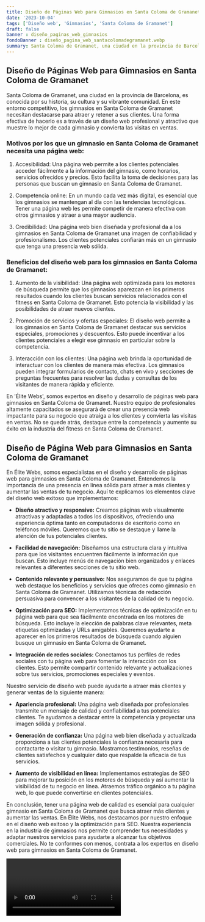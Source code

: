 ```yaml
---
title: Diseño de Páginas Web para Gimnasios en Santa Coloma de Gramanet
date: '2023-10-04'
tags: ['Diseño web', 'Gimnasios', 'Santa Coloma de Gramanet']
draft: false
banner : diseño_paginas_web_gimnasios
fondoBanner : diseño_pagina_web_santacolomadegramanet.webp
summary: Santa Coloma de Gramanet, una ciudad en la provincia de Barcelona, es conocida por su historia, su cultura y su vibrante comunidad. En este entorno competitivo, los gimnasios en Santa Coloma de Gramanet necesitan destacarse para atraer y retener a sus clientes. Una forma efectiva de hacerlo es a través de un diseño web profesional y atractivo que muestre lo mejor de cada gimnasio y convierta las visitas en ventas.
---
```


## Diseño de Páginas Web para Gimnasios en Santa Coloma de Gramanet

Santa Coloma de Gramanet, una ciudad en la provincia de Barcelona, es conocida por su historia, su cultura y su vibrante comunidad. En este entorno competitivo, los gimnasios en Santa Coloma de Gramanet necesitan destacarse para atraer y retener a sus clientes. Una forma efectiva de hacerlo es a través de un diseño web profesional y atractivo que muestre lo mejor de cada gimnasio y convierta las visitas en ventas.

### Motivos por los que un gimnasio en Santa Coloma de Gramanet necesita una página web:

1. Accesibilidad: Una página web permite a los clientes potenciales acceder fácilmente a la información del gimnasio, como horarios, servicios ofrecidos y precios. Esto facilita la toma de decisiones para las personas que buscan un gimnasio en Santa Coloma de Gramanet.

2. Competencia online: En un mundo cada vez más digital, es esencial que los gimnasios se mantengan al día con las tendencias tecnológicas. Tener una página web les permite competir de manera efectiva con otros gimnasios y atraer a una mayor audiencia.

3. Credibilidad: Una página web bien diseñada y profesional da a los gimnasios en Santa Coloma de Gramanet una imagen de confiabilidad y profesionalismo. Los clientes potenciales confiarán más en un gimnasio que tenga una presencia web sólida.

### Beneficios del diseño web para los gimnasios en Santa Coloma de Gramanet:

1. Aumento de la visibilidad: Una página web optimizada para los motores de búsqueda permite que los gimnasios aparezcan en los primeros resultados cuando los clientes buscan servicios relacionados con el fitness en Santa Coloma de Gramanet. Esto potencia la visibilidad y las posibilidades de atraer nuevos clientes.

2. Promoción de servicios y ofertas especiales: El diseño web permite a los gimnasios en Santa Coloma de Gramanet destacar sus servicios especiales, promociones y descuentos. Esto puede incentivar a los clientes potenciales a elegir ese gimnasio en particular sobre la competencia.

3. Interacción con los clientes: Una página web brinda la oportunidad de interactuar con los clientes de manera más efectiva. Los gimnasios pueden integrar formularios de contacto, chats en vivo y secciones de preguntas frecuentes para resolver las dudas y consultas de los visitantes de manera rápida y eficiente.

En 'Élite Webs', somos expertos en diseño y desarrollo de páginas web para gimnasios en Santa Coloma de Gramanet. Nuestro equipo de profesionales altamente capacitados se asegurará de crear una presencia web impactante para su negocio que atraiga a los clientes y convierta las visitas en ventas. No se quede atrás, destaque entre la competencia y aumente su éxito en la industria del fitness en Santa Coloma de Gramanet.

<GifSeo />

<Cta />

## Diseño de Página Web para Gimnasios en Santa Coloma de Gramanet

En Élite Webs, somos especialistas en el diseño y desarrollo de páginas web para gimnasios en Santa Coloma de Gramanet. Entendemos la importancia de una presencia en línea sólida para atraer a más clientes y aumentar las ventas de tu negocio. Aquí te explicamos los elementos clave del diseño web exitoso que implementamos:

- **Diseño atractivo y responsive:** Creamos páginas web visualmente atractivas y adaptadas a todos los dispositivos, ofreciendo una experiencia óptima tanto en computadoras de escritorio como en teléfonos móviles. Queremos que tu sitio se destaque y llame la atención de tus potenciales clientes.

- **Facilidad de navegación:** Diseñamos una estructura clara y intuitiva para que los visitantes encuentren fácilmente la información que buscan. Esto incluye menús de navegación bien organizados y enlaces relevantes a diferentes secciones de tu sitio web.

- **Contenido relevante y persuasivo:** Nos aseguramos de que tu página web destaque los beneficios y servicios que ofreces como gimnasio en Santa Coloma de Gramanet. Utilizamos técnicas de redacción persuasiva para convencer a los visitantes de la calidad de tu negocio.

- **Optimización para SEO:** Implementamos técnicas de optimización en tu página web para que sea fácilmente encontrada en los motores de búsqueda. Esto incluye la elección de palabras clave relevantes, meta etiquetas optimizadas y URLs amigables. Queremos ayudarte a aparecer en los primeros resultados de búsqueda cuando alguien busque un gimnasio en Santa Coloma de Gramanet.

- **Integración de redes sociales:** Conectamos tus perfiles de redes sociales con tu página web para fomentar la interacción con los clientes. Esto permite compartir contenido relevante y actualizaciones sobre tus servicios, promociones especiales y eventos.

Nuestro servicio de diseño web puede ayudarte a atraer más clientes y generar ventas de la siguiente manera:

- **Apariencia profesional:** Una página web diseñada por profesionales transmite un mensaje de calidad y confiabilidad a tus potenciales clientes. Te ayudamos a destacar entre la competencia y proyectar una imagen sólida y profesional.

- **Generación de confianza:** Una página web bien diseñada y actualizada proporciona a tus clientes potenciales la confianza necesaria para contactarte o visitar tu gimnasio. Mostramos testimonios, reseñas de clientes satisfechos y cualquier dato que respalde la eficacia de tus servicios.

- **Aumento de visibilidad en línea:** Implementamos estrategias de SEO para mejorar tu posición en los motores de búsqueda y así aumentar la visibilidad de tu negocio en línea. Atraemos tráfico orgánico a tu página web, lo que puede convertirse en clientes potenciales.

En conclusión, tener una página web de calidad es esencial para cualquier gimnasio en Santa Coloma de Gramanet que busca atraer más clientes y aumentar las ventas. En Élite Webs, nos destacamos por nuestro enfoque en el diseño web exitoso y la optimización para SEO. Nuestra experiencia en la industria de gimnasios nos permite comprender tus necesidades y adaptar nuestros servicios para ayudarte a alcanzar tus objetivos comerciales. No te conformes con menos, contrata a los expertos en diseño web para gimnasios en Santa Coloma de Gramanet.

<Video />

<CtaBot job='Gimnasios' city='Santa Coloma de Gramanet'/>

<Gmaps query='Santa Coloma de Gramanet+españa+maps' />
